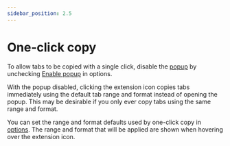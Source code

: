 ```yaml
---
sidebar_position: 2.5
---
```


# One-click copy

To allow tabs to be copied with a single click, disable the [popup](./popup/index.mdx) by unchecking [Enable popup](./options.mdx#enable-popup) in options.

With the popup disabled, clicking the extension icon copies tabs immediately using the default tab range and format instead of opening the popup. This may be desirable if you only ever copy tabs using the same range and format.

You can set the range and format defaults used by one-click copy in [options](./options.mdx). The range and format that will be applied are shown when hovering over the extension icon.
